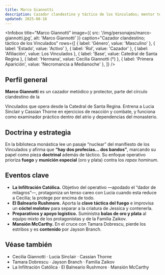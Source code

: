 ```yaml
---
title: Marco Giannotti
description: Cazador clandestino y táctico de los Vinculados; mentor temporal de Cassian y Lucia
updated: 2025-08-16
---
```



<Infobox
  title="Marco Giannotti"
  image={{ src: '/img/personajes/marco-giannotti.jpg', alt: 'Marco Giannotti' }}
  caption="Cazador clandestino; táctico de los Vinculados"
  rows={[
    { label: 'Género', value: 'Masculino' },
    { label: 'Estado', value: 'Activo' },
    { label: 'Rol', value: 'Cazador' },
    { label: 'Afiliación', value: <Link to="/CrSaSo/otros/Los%20Vinculados">Los Vinculados</Link> },
    { label: 'Base', value: <Link to="/CrSaSo/lugares/Catedral%20de%20Santa%20Regina">Catedral de Santa Regina</Link> },
    { label: 'Hermana', value: <Link to="/CrSaSo/personajes/Cecilia%20Giannotti">Cecilia Giannotti (†)</Link> },
    { label: 'Primera Aparición', value: 'Necromancia a Medianoche' },
  ]}
/>

## Perfil general

**Marco Giannotti** es un cazador metódico y protector, parte del círculo clandestino de la
<Link to="/CrSaSo/otros/Los%20Vinculados">Vinculados</Link> que opera desde la
<Link to="/CrSaSo/lugares/Catedral%20de%20Santa%20Regina">Catedral de Santa Regina</Link>.
Entrena a <Link to="/CrSaSo/personajes/Lucia%20Sinclair">Lucia Sinclair</Link> y
<Link to="/CrSaSo/personajes/Cassian%20Thorne">Cassian Thorne</Link> en ejercicios de reacción y
combate, y funciona como examinador práctico dentro del atrio y dependencias del monasterio.

## Doctrina y estrategia

En la biblioteca monástica lee un pasaje “nuclear” del manifiesto de los Vinculados y afirma que
**“hay dos profecías… dos bandos”**, marcando su papel como pieza **doctrinal** además de táctico.
Su enfoque operativo prioriza **fuego** y **munición especial** (oro y plata) contra los
*rapax hominum*.

## Eventos clave

- **La Infiltración Católica.** Objetivo del operativo —apodado el “dador de milagros”—, protagoniza un
  tenso careo con Lucia cuando esta reduce a <Link to="/CrSaSo/personajes/Cecilia%20Giannotti">Cecilia</Link>;
  la protege por encima de todo.
- **El Balneario Rushmore.** Aporta la **clave táctica del fuego** e improvisa un **cóctel molotov** para
  separar a la criatura de <Link to="/CrSaSo/personajes/Jessica%20McCarthy">Jessica</Link> y contenerla.
- **Preparativos y apoyo logístico.** Suministra **balas de oro y plata** al equipo mixto de los
  protagonistas y de la <Link to="/CrSaSo/familias/La%20Familia%20Zaikov">Familia Zaikov</Link>.
- **Mansión McCarthy.** En el cruce con <Link to="/CrSaSo/personajes/Tamara%20Dobrescu">Tamara Dobrescu</Link>,
  pierde los estribos y es **contenidо** por <Link to="/CrSaSo/personajes/Jayson%20Branch">Jayson Branch</Link>.

## Véase también

- <Link to="/CrSaSo/personajes/Cecilia%20Giannotti">Cecilia Giannotti</Link> ·
  <Link to="/CrSaSo/personajes/Lucia%20Sinclair">Lucia Sinclair</Link> ·
  <Link to="/CrSaSo/personajes/Cassian%20Thorne">Cassian Thorne</Link>  
- <Link to="/CrSaSo/personajes/Tamara%20Dobrescu">Tamara Dobrescu</Link> ·
  <Link to="/CrSaSo/personajes/Jayson%20Branch">Jayson Branch</Link> ·
  <Link to="/CrSaSo/familias/La%20Familia%20Zaikov">Familia Zaikov</Link>  
- <Link to="/CrSaSo/eventos/La%20Infiltraci%C3%B3n%20Cat%C3%B3lica">La Infiltración Católica</Link> ·
  <Link to="/CrSaSo/lugares/El%20Balneario%20Rushmore">El Balneario Rushmore</Link> ·
  <Link to="/CrSaSo/lugares/Mansi%C3%B3n%20McCarthy">Mansión McCarthy</Link>
